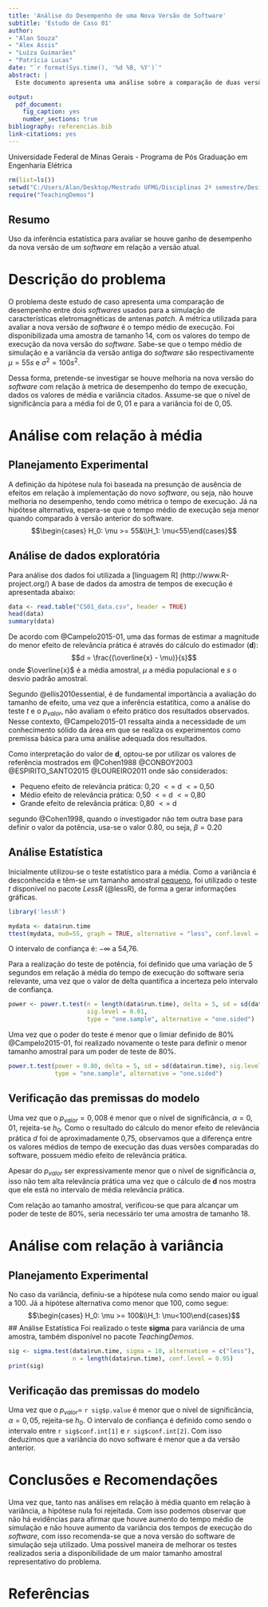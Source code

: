 ---
title: 'Análise do Desempenho de uma Nova Versão de Software'
subtitle: 'Estudo de Caso 01'
author: 
- "Alan Souza"
- "Alex Assis"
- "Luíza Guimarães"
- "Patrícia Lucas"
date: "`r format(Sys.time(), '%d %B, %Y')`"
abstract: |
  Este documento apresenta uma análise sobre a comparação de duas versões de software

output:
  pdf_document:
    fig_caption: yes
    number_sections: true
bibliography: referencias.bib
link-citations: yes
---
\vspace*{\fill}
\centering
Universidade Federal de Minas Gerais - Programa de Pós Graduação em Engenharia Elétrica

\newpage
\tableofcontents
\newpage
\raggedright

```{r, include = 'false'}
rm(list=ls())
setwd("C:/Users/Alan/Desktop/Mestrado UFMG/Disciplinas 2º semestre/Design and Analysis of Experiments/Group Projects/Estudo de caso I")
require("TeachingDemos")

```
## Resumo
Uso da inferência estatística para avaliar se houve ganho de desempenho da nova versão de um _software_ em relação a versão atual.
  
# Descrição do problema
O problema deste estudo de caso apresenta uma comparação de desempenho entre dois _softwares_ usados para a simulação de características eletromagnéticas de antenas _patch_. A métrica utilizada para avaliar a nova versão de _software_ é o tempo médio de execução. Foi disponibilizada uma amostra de tamanho 14, com os valores do tempo de execução da nova versão do _software_. Sabe-se que o tempo médio de simulação e a variância da versão antiga do _software_ são respectivamente $\mu = 55s$ e $\sigma^2 = 100s^2$. 

Dessa forma, pretende-se investigar se houve melhoria na nova versão do _software_ com relação à metrica de desempenho do tempo de execução, dados os valores de média e variância citados. Assume-se que o nível de significância para a média foi de $0,01$ e para a variância foi de $0,05$.


#  Análise com relação à média
## Planejamento Experimental
A definição da hipótese nula foi baseada na presunção de ausência de efeitos em relação à implementação do novo _software_, ou seja, não houve melhoria no desempenho, tendo como métrica o tempo de execução. Já na hipótese alternativa, espera-se que o tempo médio de execução seja menor quando comparado à versão anterior do software.
$$\begin{cases} H_0: \mu >= 55&\\H_1: \mu<55\end{cases}$$

## Análise de dados exploratória
Para análise dos dados foi utilizada a [linguagem R] (http://www.R-project.org/) A base de dados da amostra de tempos de execução é apresentada abaixo:

```{r}
data <- read.table("CS01_data.csv", header = TRUE)
head(data)
summary(data)

```

De acordo com @Campelo2015-01, uma das formas de estimar a magnitude do menor efeito de relevância prática é através do cálculo do estimador (**d**):
$$d = \frac{(\overline{x} - \mu)}{s}$$ 
onde $\overline{x}$ é a média amostral, $\mu$ a média populacional e $s$ o desvio padrão amostral.

Segundo @ellis2010essential, é de fundamental importância a avaliação do tamanho de efeito, uma vez que a inferência estatítica, como a análise do teste $t$ e o $p_{valor}$, não avaliam o efeito prático dos resultados observados. Nesse contexto, @Campelo2015-01 ressalta ainda a necessidade de um conhecimento sólido da área em que se realiza os experimentos como premissa básica para uma análise adequada dos resultados.

Como interpretação do valor de **d**, optou-se por utilizar os valores de referência mostrados em @Cohen1988 @CONBOY2003 @ESPIRITO_SANTO2015 @LOUREIRO2011 onde são considerados:

* Pequeno efeito de relevância prática: 0,20 $<=$ d $<=$ 0,50
* Médio efeito de relevância prática: 0,50 $<=$ d $<=$ 0,80
* Grande efeito de relevância prática: 0,80 $<=$ d 

segundo @Cohen1998, quando o investigador não tem outra base para definir o valor da potência, usa-se o valor 0.80, ou seja, $\beta=0.20$


## Análise Estatística
Inicialmente utilizou-se o teste estatístico para a média. Como a variância é desconhecida e têm-se um tamanho amostral [pequeno](http://www.statisticshowto.com/probability-and-statistics/hypothesis-testing/t-score-vs-z-score/), foi utilizado o teste $t$ disponível no pacote _LessR_ (@lessR), de forma a gerar informações gráficas.

```{r message=FALSE}
library('lessR')
```


```{r figs,fig.cap="Análise estatística t"}
mydata <- data$run.time
ttest(mydata, mu0=55, graph = TRUE, alternative = "less", conf.level = 0.99)
```


O intervalo de confiança é: $-\infty$ a 54,76.

Para a realização do teste de potência, foi definido que uma variação de 5 segundos em relação à média do tempo de execução do software seria relevante, uma vez que o valor de delta quantifica a incerteza pelo intervalo de confiança.

```{r}
power <- power.t.test(n = length(data$run.time), delta = 5, sd = sd(data$run.time),
                      sig.level = 0.01, 
                      type = "one.sample", alternative = "one.sided")
```
Uma vez que o poder do teste é menor que o limiar definido de 80% @Campelo2015-01, foi realizado novamente o teste para definir o menor tamanho amostral para um poder de teste de 80%.

```{r}
power.t.test(power = 0.80, delta = 5, sd = sd(data$run.time), sig.level = 0.01, 
             type = "one.sample", alternative = "one.sided")

```

## Verificação das premissas do modelo
Uma vez que o $p_{valor} = 0,008$ é menor que o nível de significância, $\alpha=0,01$, rejeita-se $h_0$. Como o resultado do cálculo do menor efeito de relevância prática $d$ foi de aproximadamente 0,75, observamos que a diferença entre os valores médios de tempo de execução das duas versões comparadas do software, possuem médio efeito de relevância prática.

Apesar do $p_{valor}$ ser expressivamente menor que o nível de significância $\alpha$, isso não tem alta relevância prática uma vez que o cálculo de **d** nos mostra que ele está no intervalo de média relevância prática.

Com relação ao tamanho amostral, verificou-se que para alcançar um poder de teste de 80%, seria necessário ter uma amostra de tamanho 18.


# Análise com relação à variância


## Planejamento Experimental
No caso da variância, definiu-se a hipótese nula como sendo maior ou igual a 100. Já a hipótese alternativa como menor que 100, como segue:
$$\begin{cases} H_0: \mu >= 100&\\H_1: \mu<100\end{cases}$$
## Análise Estatística
Foi realizado o teste **sigma** para variância de uma amostra, também disponível no pacote _TeachingDemos_.
```{r}
sig <- sigma.test(data$run.time, sigma = 10, alternative = c("less"), 
                  n = length(data$run.time), conf.level = 0.95)
print(sig)
```

## Verificação das premissas do modelo
Uma vez que o $p_{valor} =$ `r sig$p.value` é menor que o nível de significância, $\alpha=0,05$, rejeita-se $h_0$.
O intervalo de confiança é definido como sendo o intervalo entre `r sig$conf.int[1]` e `r sig$conf.int[2]`.
Com isso deduzimos que a variância do novo software é menor que a da versão anterior.

# Conclusões e Recomendações
Uma vez que, tanto nas análises em relação à média quanto em relação à variância, a hipótese nula foi rejeitada. Com isso podemos observar que não há evidências para afirmar que houve aumento do tempo médio de simulação e não houve aumento da variância dos tempos de execução do _software_, com isso recomenda-se que a nova versão do software de simulação seja utilizado.
Uma possível maneira de melhorar os testes realizados seria a disponibilidade de um maior tamanho amostral representativo do problema.

# Referências
